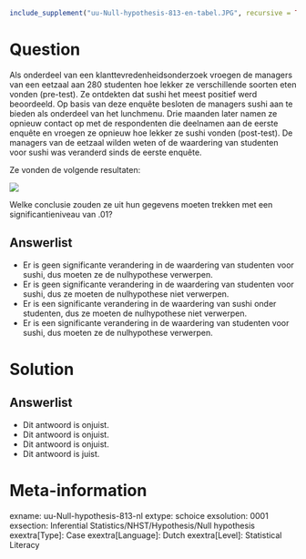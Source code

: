 ```r
include_supplement("uu-Null-hypothesis-813-en-tabel.JPG", recursive = TRUE)
```

Question
========
  
Als onderdeel van een klanttevredenheidsonderzoek vroegen de managers van een eetzaal aan 280 studenten hoe lekker ze verschillende soorten eten vonden (pre-test). Ze ontdekten dat sushi het meest positief werd beoordeeld. Op basis van deze enquête besloten de managers sushi aan te bieden als onderdeel van het lunchmenu. Drie maanden later namen ze opnieuw contact op met de respondenten die deelnamen aan de eerste enquête en vroegen ze opnieuw hoe lekker ze sushi vonden (post-test). De managers van de eetzaal wilden weten of de waardering van studenten voor sushi was veranderd sinds de eerste enquête.

Ze vonden de volgende resultaten:

![](uu-Null-hypothesis-813-en-tabel.JPG)

Welke conclusie zouden ze uit hun gegevens moeten trekken met een significantieniveau van .01?

  
Answerlist
----------
* Er is geen significante verandering in de waardering van studenten voor sushi, dus moeten ze de nulhypothese verwerpen.
* Er is geen significante verandering in de waardering van studenten voor sushi, dus ze moeten de nulhypothese niet verwerpen.
* Er is een significante verandering in de waardering van sushi onder studenten, dus ze moeten de nulhypothese niet verwerpen.
* Er is een significante verandering in de waardering van studenten voor sushi, dus moeten ze de nulhypothese verwerpen.

Solution
========

Answerlist
----------
* Dit antwoord is onjuist.
* Dit antwoord is onjuist.
* Dit antwoord is onjuist.
* Dit antwoord is juist.

Meta-information
================
exname: uu-Null-hypothesis-813-nl
extype: schoice
exsolution: 0001
exsection: Inferential Statistics/NHST/Hypothesis/Null hypothesis
exextra[Type]: Case
exextra[Language]: Dutch
exextra[Level]: Statistical Literacy